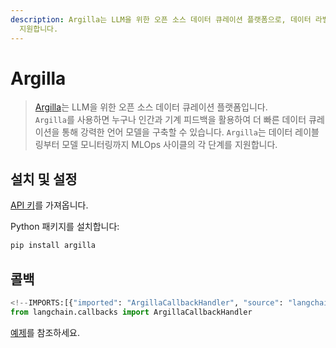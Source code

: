 ```yaml
---
description: Argilla는 LLM을 위한 오픈 소스 데이터 큐레이션 플랫폼으로, 데이터 라벨링부터 모델 모니터링까지 MLOps 사이클을
  지원합니다.
---
```


# Argilla

> [Argilla](https://argilla.io/)는 LLM을 위한 오픈 소스 데이터 큐레이션 플랫폼입니다.  
`Argilla`를 사용하면 누구나 인간과 기계 피드백을 활용하여 더 빠른 데이터 큐레이션을 통해 강력한 언어 모델을 구축할 수 있습니다. `Argilla`는 데이터 레이블링부터 모델 모니터링까지 MLOps 사이클의 각 단계를 지원합니다.

## 설치 및 설정

[API 키](https://platform.openai.com/account/api-keys)를 가져옵니다.

Python 패키지를 설치합니다:

```bash
pip install argilla
```


## 콜백

```python
<!--IMPORTS:[{"imported": "ArgillaCallbackHandler", "source": "langchain.callbacks", "docs": "https://api.python.langchain.com/en/latest/callbacks/langchain_community.callbacks.argilla_callback.ArgillaCallbackHandler.html", "title": "Argilla"}]-->
from langchain.callbacks import ArgillaCallbackHandler
```


[예제](/docs/integrations/callbacks/argilla)를 참조하세요.